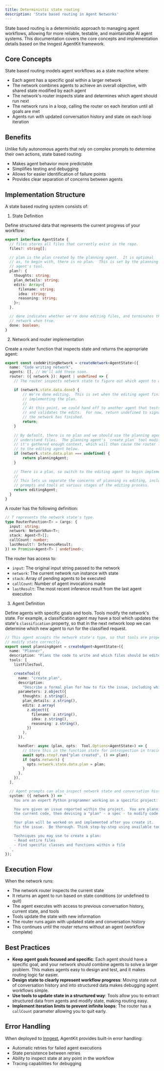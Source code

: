 ```yaml
---
title: Deterministic state routing
description: 'State based routing in Agent Networks'
---
```


State based routing is a deterministic approach to managing agent workflows, allowing for more reliable, testable, and maintainable AI agent systems. This documentation covers the core concepts and implementation details based on the Inngest AgentKit framework.

## Core Concepts

State based routing models agent workflows as a state machine where:

* Each agent has a specific goal within a larger network
* The network combines agents to achieve an overall objective, with shared state modified by each agent
* The network's router inspects state and determines which agent should run next
* The network runs in a loop, calling the router on each iteration until all goals are met
* Agents run with updated conversation history and state on each loop iteration

## Benefits

Unlike fully autonomous agents that rely on complex prompts to determine their own actions, state based routing:

* Makes agent behavior more predictable
* Simplifies testing and debugging
* Allows for easier identification of failure points
* Provides clear separation of concerns between agents

## Implementation Structure

A state based routing system consists of:

1. State Definition

Define structured data that represents the current progress of your workflow:

```typescript
export interface AgentState {
  // files stores all files that currently exist in the repo.
  files?: string[];

  // plan is the plan created by the planning agent.  It is optional
  // as, to begin with, there is no plan.  This is set by the planning
  // agent's tool.
  plan?: {
    thoughts: string;
    plan_details: string;
    edits: Array<{
      filename: string;
      idea: string;
      reasoning: string;
    }>;
  },

  // done indicates whether we're done editing files, and terminates the
  // network when true.
  done: boolean;
}
```

2. Network and router implementation

Create a router function that inspects state and returns the appropriate agent:

```typescript
export const codeWritingNetwork = createNetwork<AgentState>({
  name: "Code writing network",
  agents: [], // We'll add these soon.
  router: ({ network }): Agent | undefined => {
    // The router inspects network state to figure out which agent to call next.

    if (network.state.data.done) {
        // We're done editing.  This is set when the editing agent finishes
        // implementing the plan.
        //
        // At this point, we could hand off to another agent that tests, critiques,
        // and validates the edits.  For now, return undefined to signal that
        // the network has finished.
        return;
    }
  
    // By default, there is no plan and we should use the planning agent to read and
    // understand files.  The planning agent's `create_plan` tool modifies state once
    // it's gathered enough context, which will then cause the router loop to pass
    // to the editing agent below.
    if (network.state.data.plan === undefined) {
        return planningAgent;
    }
  
    // There is a plan, so switch to the editing agent to begin implementing.
    //
    // This lets us separate the concerns of planning vs editing, including using differing
    // prompts and tools at various stages of the editing process.
    return editingAgent;
  }
}
```

A router has the following definition:

```typescript
// T represents the network state's type.
type RouterFunction<T> = (args: {
  input: string;
  network: NetworkRun<T>;
  stack: Agent<T>[];
  callCount: number;
  lastResult?: InferenceResult;
}) => Promise<Agent<T> | undefined>;
```

The router has access to:

- `input`: The original input string passed to the network
- `network`: The current network run instance with state
- `stack`: Array of pending agents to be executed
- `callCount`: Number of agent invocations made
- `lastResult`: The most recent inference result from the last agent execution

3. Agent Definition

Define agents with specific goals and tools.  Tools modify the network's state.  For example, a classification agent
may have a tool which updates the state's `classification` property, so that in the next network loop we can
determine which new agent to run for the classified request.

```typescript
// This agent accepts the network state's type, so that tools are properly typed and can
// modify state correctly.
export const planningAgent = createAgent<AgentState>({
  name: "Planner",
  description: "Plans the code to write and which files should be edited",
  tools: [
    listFilesTool,

    createTool({
      name: "create_plan",
      description:
        "Describe a formal plan for how to fix the issue, including which files to edit and reasoning.",
      parameters: z.object({
        thoughts: z.string(),
        plan_details: z.string(),
        edits: z.array(
          z.object({
            filename: z.string(),
            idea: z.string(),
            reasoning: z.string(),
          })
        ),
      }),

      handler: async (plan, opts:  Tool.Options<AgentState>) => {
        // Store this in the function state for introspection in tracing.
        await opts.step?.run("plan created", () => plan);
        if (opts.network) {
          opts.network.state.data.plan = plan;
        }
      },
    }),
  ],

  // Agent prompts can also inspect network state and conversation history.
  system: ({ network }) => `
    You are an expert Python programmer working on a specific project: ${network?.state.data.repo}.

    You are given an issue reported within the project.  You are planning how to fix the issue by investigating the report,
    the current code, then devising a "plan" - a spec - to modify code to fix the issue.

    Your plan will be worked on and implemented after you create it.   You MUST create a plan to
    fix the issue.  Be thorough. Think step-by-step using available tools.

    Techniques you may use to create a plan:
    - Read entire files
    - Find specific classes and functions within a file
  `,
});
```

## Execution Flow

When the network runs:

* The network router inspects the current state
* It returns an agent to run based on state conditions (or undefined to quit)
* The agent executes with access to previous conversation history, current state, and tools
* Tools update the state with new information
* The router runs again with updated state and conversation history
* This continues until the router returns without an agent (workflow complete)

## Best Practices

* **Keep agent goals focused and specific**:  Each agent should have a specific goal, and your network should combine agents to solve a larger problem.  This makes agents easy to design and test, and it makes routing logic far easier.
* **Design state to clearly represent workflow progress**:  Moving state out of conversation history and into structured data makes debugging agent workflows simple.  
* **Use tools to update state in a structured way**:  Tools allow you to extract structured data from agents and modify state, making routing easy. 
* **Implement iteration limits to prevent infinite loops**:  The router has a `callCount` parameter allowing you to quit early.


## Error Handling

When deployed to [Inngest](https://www.inngest.com), AgentKit provides built-in error handling:

* Automatic retries for failed agent executions
* State persistence between retries
* Ability to inspect state at any point in the workflow
* Tracing capabilities for debugging
